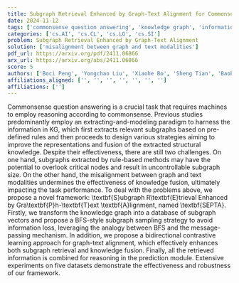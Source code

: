 ```yaml
---
title: Subgraph Retrieval Enhanced by Graph-Text Alignment for Commonsense Question Answering
date: 2024-11-12
tags: ['commonsense question answering', 'knowledge graph', 'information fusion', 'graph-text alignment', 'bidirectional contrastive learning', 'message-passing mechanism', 'subgraph retrieval']
categories: ['cs.AI', 'cs.CL', 'cs.LG', 'cs.SI']
problem: Subgraph Retrieval Enhanced by Graph-Text Alignment
solution: ['misalignment between graph and text modalities']
pdf_url: https://arxiv.org/pdf/2411.06866
arx_url: https://arxiv.org/abs/2411.06866
score: 5
authors: ['Boci Peng', 'Yongchao Liu', 'Xiaohe Bo', 'Sheng Tian', 'Baokun Wang', 'Chuntao Hong', 'Yan Zhang']
affiliations_aligned: ['', '', '', '', '', '', '']
affiliations: ['']
---
```



Commonsense question answering is a crucial task that requires machines to employ reasoning according to commonsense. Previous studies predominantly employ an extracting-and-modeling paradigm to harness the information in KG, which first extracts relevant subgraphs based on pre-defined rules and then proceeds to design various strategies aiming to improve the representations and fusion of the extracted structural knowledge. Despite their effectiveness, there are still two challenges. On one hand, subgraphs extracted by rule-based methods may have the potential to overlook critical nodes and result in uncontrollable subgraph size. On the other hand, the misalignment between graph and text modalities undermines the effectiveness of knowledge fusion, ultimately impacting the task performance. To deal with the problems above, we propose a novel framework: \textbf{S}ubgraph R\textbf{E}trieval Enhanced by Gra\textbf{P}h-\textbf{T}ext \textbf{A}lignment, named \textbf{SEPTA}. Firstly, we transform the knowledge graph into a database of subgraph vectors and propose a BFS-style subgraph sampling strategy to avoid information loss, leveraging the analogy between BFS and the message-passing mechanism. In addition, we propose a bidirectional contrastive learning approach for graph-text alignment, which effectively enhances both subgraph retrieval and knowledge fusion. Finally, all the retrieved information is combined for reasoning in the prediction module. Extensive experiments on five datasets demonstrate the effectiveness and robustness of our framework.